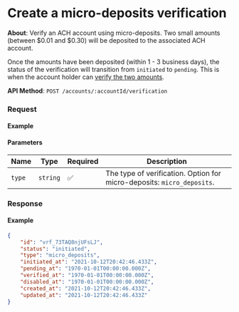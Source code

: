 
# Create a micro-deposits verification

**About**: Verify an ACH account using micro-deposits. Two small amounts (between $0.01 and $0.30) will be deposited to the associated ACH account.

Once the amounts have been deposited (within 1 - 3 business days), the status of the verification will transition from `initiated` to `pending`. This is when the account holder can [verify the two amounts](5-UpdateVerification.md).

**API Method**: `POST /accounts/:accountId/verification`

### Request

#### Example
<VerificationCreateMicroDeposits />

#### Parameters

| Name   | Type     | Required | Description                                                            |
|--------|----------|----------|------------------------------------------------------------------------|
| `type` | `string` | ✅        | The type of verification. Option for micro-deposits: `micro_deposits`. |

### Response

#### Example
```json
{
    "id": "vrf_73TAQ8njUFsLJ",
    "status": "initiated",
    "type": "micro_deposits",
    "initiated_at": "2021-10-12T20:42:46.433Z",
    "pending_at": "1970-01-01T00:00:00.000Z",
    "verified_at": "1970-01-01T00:00:00.000Z",
    "disabled_at": "1970-01-01T00:00:00.000Z",
    "created_at": "2021-10-12T20:42:46.433Z",
    "updated_at": "2021-10-12T20:42:46.433Z"
}
```
